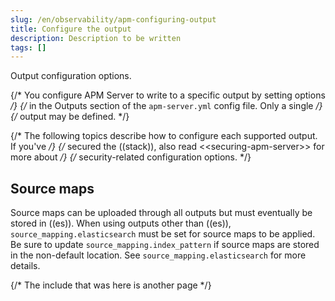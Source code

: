 ```yaml
---
slug: /en/observability/apm-configuring-output
title: Configure the output
description: Description to be written
tags: []
---
```



<div id="apm-configuring-output"></div>

Output configuration options.

{/* You configure APM Server to write to a specific output by setting options */}
{/* in the Outputs section of the `apm-server.yml` config file. Only a single */}
{/* output may be defined. */}

{/* The following topics describe how to configure each supported output. If you've */}
{/* secured the ((stack)), also read \<\<securing-apm-server>> for more about */}
{/* security-related configuration options. */}

<OutputsList />

<div id="apm-sourcemap-output"></div>

<div id="source_maps"></div>

## Source maps

Source maps can be uploaded through all outputs but must eventually be stored in ((es)).
When using outputs other than ((es)), `source_mapping.elasticsearch` must be set for source maps to be applied.
Be sure to update `source_mapping.index_pattern` if source maps are stored in the non-default location.
See <DocLink slug="/en/observability/apm-configuration-rum" section="source_mappingelasticsearch">`source_mapping.elasticsearch`</DocLink> for more details.

{/* The include that was here is another page */}
